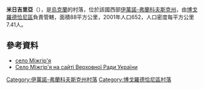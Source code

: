 {{coord|48|46|18|N|24|18|20|E|scale:30000|display=title}}

'''米日吉里亞'''（{{lang-uk|Міжгір'я}}），是[[烏克蘭|烏克蘭]]的村落，位於該國西部[[伊萬諾-弗蘭科夫斯克州|伊萬諾-弗蘭科夫斯克州]]，由[[博戈羅德恰尼區|博戈羅德恰尼區]]負責管轄，面積88平方公里，2001年人口652，人口密度每平方公里7.41人。

==參考資料==
* [http://w1.c1.rada.gov.ua/pls/z7503/A005?rdat1=07.09.2014&rf7571=13208 село Міжгір'я]
* [http://w1.c1.rada.gov.ua/pls/z7503/A005?rdat1=07.09.2014&rf7571=13208 Село Міжгір'я на сайті Верховної Ради України]

{{DEFAULTSORT:Міжгір'я}}
[[Category:伊萬諾-弗蘭科夫斯克州村落|Category:伊萬諾-弗蘭科夫斯克州村落]]
[[Category:博戈羅德恰尼區村落|Category:博戈羅德恰尼區村落]]


{{IvanoFrankivsk-geo-stub}}